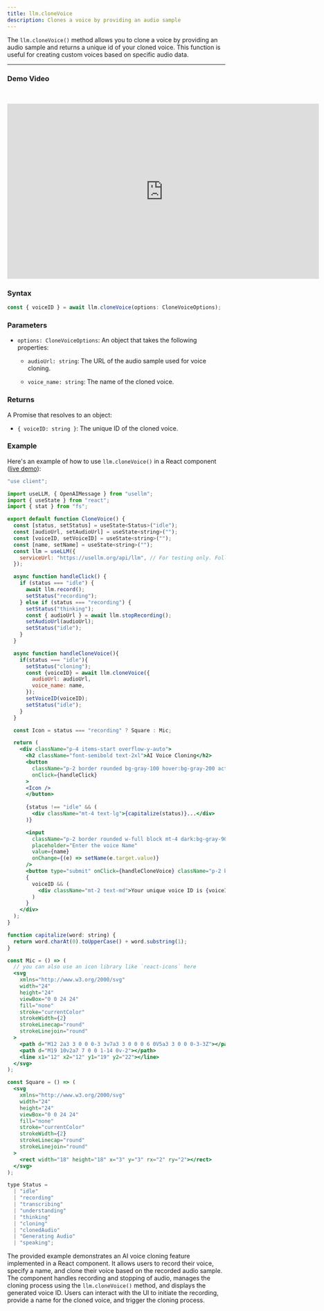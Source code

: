 ```yaml
---
title: llm.cloneVoice
description: Clones a voice by providing an audio sample
---
```


The `llm.cloneVoice()` method allows you to clone a voice by providing an audio sample and returns a unique id of your cloned voice. This function is useful for creating custom voices based on specific audio data.

---

### Demo Video

&nbsp;

<iframe width="720" height="405" src="https://www.youtube.com/embed/ktSZathJUpQ" title="YouTube video player" frameborder="0" allow="accelerometer; autoplay; clipboard-write; encrypted-media; gyroscope; picture-in-picture; web-share" allowfullscreen></iframe>

### Syntax

```typescript
const { voiceID } = await llm.cloneVoice(options: CloneVoiceOptions);
```

### Parameters

- `options: CloneVoiceOptions`: An object that takes the following properties:

  - `audioUrl: string`: The URL of the audio sample used for voice cloning.

  - `voice_name: string`: The name of the cloned voice.

### Returns

A Promise that resolves to an object:

- `{ voiceID: string }`: The unique ID of the cloned voice.

### Example

Here's an example of how to use `llm.cloneVoice()` in a React component ([live demo](https://usellm.org/demo/clone-voice)):

```jsx
"use client";

import useLLM, { OpenAIMessage } from "usellm";
import { useState } from "react";
import { stat } from "fs";

export default function CloneVoice() {
  const [status, setStatus] = useState<Status>("idle");
  const [audioUrl, setAudioUrl] = useState<string>("");
  const [voiceID, setVoiceID] = useState<string>("");
  const [name, setName] = useState<string>("");
  const llm = useLLM({
    serviceUrl: "https://usellm.org/api/llm", // For testing only. Follow this guide to create your own service URL: https://usellm.org/docs/api-reference/create-llm-service
  });

  async function handleClick() {
    if (status === "idle") {
      await llm.record();
      setStatus("recording");
    } else if (status === "recording") {
      setStatus("thinking");
      const { audioUrl } = await llm.stopRecording();
      setAudioUrl(audioUrl);
      setStatus("idle");
    }
  }

  async function handleCloneVoice(){
    if(status === "idle"){
      setStatus("cloning");
      const {voiceID} = await llm.cloneVoice({
        audioUrl: audioUrl,
        voice_name: name,
      });
      setVoiceID(voiceID);
      setStatus("idle");
    }
  }

  const Icon = status === "recording" ? Square : Mic;

  return (
    <div className="p-4 items-start overflow-y-auto">
      <h2 className="font-semibold text-2xl">AI Voice Cloning</h2>
      <button
        className="p-2 border rounded bg-gray-100 hover:bg-gray-200 active:bg-gray-300 dark:bg-white dark:text-black font-medium mt-4 "
        onClick={handleClick}
      >
      <Icon />
      </button>
    
      {status !== "idle" && (
        <div className="mt-4 text-lg">{capitalize(status)}...</div>
      )}

      <input
        className="p-2 border rounded w-full block mt-4 dark:bg-gray-900 dark:text-white"
        placeholder="Enter the voice Name"
        value={name}
        onChange={(e) => setName(e.target.value)}
      />
      <button type="submit" onClick={handleCloneVoice} className="p-2 border rounded bg-gray-100 hover:bg-gray-200 active:bg-gray-300 dark:bg-white dark:text-black font-medium mt-4 ">Clone Voice</button>
      {
        voiceID && (
          <div className="mt-2 text-md">Your unique voice ID is {voiceID}</div>
        )
      }
    </div>
  );
}

function capitalize(word: string) {
  return word.charAt(0).toUpperCase() + word.substring(1);
}

const Mic = () => (
  // you can also use an icon library like `react-icons` here
  <svg
    xmlns="http://www.w3.org/2000/svg"
    width="24"
    height="24"
    viewBox="0 0 24 24"
    fill="none"
    stroke="currentColor"
    strokeWidth={2}
    strokeLinecap="round"
    strokeLinejoin="round"
  >
    <path d="M12 2a3 3 0 0 0-3 3v7a3 3 0 0 0 6 0V5a3 3 0 0 0-3-3Z"></path>
    <path d="M19 10v2a7 7 0 0 1-14 0v-2"></path>
    <line x1="12" x2="12" y1="19" y2="22"></line>
  </svg>
);

const Square = () => (
  <svg
    xmlns="http://www.w3.org/2000/svg"
    width="24"
    height="24"
    viewBox="0 0 24 24"
    fill="none"
    stroke="currentColor"
    strokeWidth={2}
    strokeLinecap="round"
    strokeLinejoin="round"
  >
    <rect width="18" height="18" x="3" y="3" rx="2" ry="2"></rect>
  </svg>
);

type Status =
  | "idle"
  | "recording"
  | "transcribing"
  | "understanding"
  | "thinking"
  | "cloning"
  | "clonedAudio"
  | "Generating Audio"
  | "speaking";

```

The provided example demonstrates an AI voice cloning feature implemented in a React component. It allows users to record their voice, specify a name, and clone their voice based on the recorded audio sample. The component handles recording and stopping of audio, manages the cloning process using the `llm.cloneVoice()` method, and displays the generated voice ID. Users can interact with the UI to initiate the recording, provide a name for the cloned voice, and trigger the cloning process.


